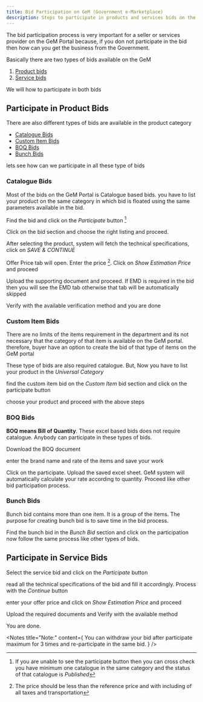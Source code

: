 ```yaml
---
title: Bid Participation on GeM (Government e-Marketplace)
description: Steps to participate in products and services bids on the GeM (Government e-Marketplace) portal
---
```


The bid participation process is very important for a seller or services provider on the GeM Portal because, if you don not participate in the bid then how can you get the business from the Government.

<YouTube embedId="9SjHKNpJyUc" />

Basically there are two types of bids available on the GeM

1. <a href="#participate-in-product-bids">Product bids</a>
2. <a href="#participate-in-service-bids">Service bids</a>

We will how to participate in both bids

## Participate in Product Bids

There are also different types of bids are available in the product category

- <a href="#catalogue-bids">Catalogue Bids</a>
- <a href="#custom-item-bids">Custom Item Bids</a>
- <a href="#boq-bids">BOQ Bids</a>
- <a href="#bunch-bids">Bunch Bids</a>

lets see how can we participate in all these type of bids

### Catalogue Bids

Most of the bids on the GeM Portal is Catalogue based bids. you have to <Link href="/catalogue-management-products#add-new-listing">list your product</Link> on the same category in which bid is floated using the same parameters available in the bid.

Find the bid and click on the _Participate_ button [^1]

Click on the bid section and choose the right listing and proceed.

After selecting the product, system will fetch the technical specifications, click on _SAVE & CONTINUE_

Offer Price tab will open. Enter the price [^2]. Click on _Show Estimation Price_ and proceed

Upload the supporting document and proceed. If EMD is required in the bid then you will see the EMD tab otherwise that tab will be automatically skipped

Verify with the available verification method and you are done

<Ads />

### Custom Item Bids

There are no limits of the items requirement in the department and its not necessary that the category of that item is available on the GeM portal. therefore, buyer have an option to create the bid of that type of items on the GeM portal

These type of bids are also required catalogue. But, Now you have to list your product in the _*Universal Category*_

find the custom item bid on the _Custom Item_ bid section and click on the participate button

choose your product and proceed with the above steps

### BOQ Bids

**BOQ means Bill of Quantity**. These excel based bids does not require catalogue. Anybody can participate in these types of bids.

Download the BOQ document

enter the brand name and rate of the items and save your work

Click on the participate. Upload the saved excel sheet. GeM system will automatically calculate your rate according to quantity. Proceed like other bid participation process.

### Bunch Bids

Bunch bid contains more than one item. It is a group of the items. The purpose for creating bunch bid is to save time in the bid process.

Find the bunch bid in the _Bunch Bid_ section and click on the participation now follow the same process like other types of bids.

<Ads />

## Participate in Service Bids

Select the service bid and click on the _Participate_ button

read all the technical specifications of the bid and fill it accordingly. Process with the _Continue_ button

enter your offer price and click on _Show Estimation Price_ and proceed

Upload the required documents and Verify with the available method

You are done.

<Notes
  title="Note:"
  content={
    <span>
      You can withdraw your bid after participate maximum for 3 times and
      re-participate in the same bid.
    </span>
  }
/>

[^1]: If you are unable to see the participate button then you can cross check you have minimum one catalogue in the same category and the status of that catalogue is _Published_
[^2]: The price should be less than the reference price and with including of all taxes and transportation
